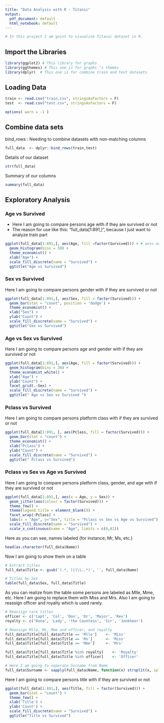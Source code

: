 ```yaml
---
title: "Data Analysis with R - Titanic"
output:
  pdf_document: default
  html_notebook: default
---
```

```r



# In this project I am goint to visualize Titanic dataset in R.


```


## Import the Libraries
```r
library(ggplot2) # This library for graphs
library(ggthemes) # This one is for graphs 's themes 
library(dplyr)  # This one is for combine train and test datasets


```


## Loading Data
```r
train <- read.csv("train.csv", stringsAsFactors = F)
test  <- read.csv("test.csv", stringsAsFactors = F)

options( warn = -1 )


```


## Combine data sets
bind_rows : Needing to combine datasets with non-matching columns

```r
full_data  <- dplyr::bind_rows(train,test)


```


Details of our dataset
```r
str(full_data)


```

Summary of our columns
```r
summary(full_data)

```


## Exploratory Analysis


### Age vs Survived
- Here I am going to compare persons age with if they are survived or not 
- The reason for use like this: "full_data[1:891,]", because I just want to analyze train part
```r
ggplot(full_data[1:891,], aes(Age, fill =factor(Survived))) + # aes= aesthetic mapping 
  geom_histogram(bins = 30) +
  theme_economist() +
  xlab("Age") + 
  scale_fill_discrete(name = "Survived") +
  ggtitle("Age vs Survived")

```




### Sex vs Survived

Here I am going to compare persons gender with if they are survived or not 
```r
ggplot(full_data[1:891,], aes(Sex, fill = factor(Survived))) + 
  geom_bar(stat = "count", position = 'dodge') + 
  theme_economist() +
  xlab("Sex") +
  ylab("Count") +
  scale_fill_discrete(name = "Survived") +
  ggtitle("Sex vs Survived")


```



### Age vs Sex vs Survived 

Here I am going to compare persons age and gender with if they are survived or not 

```r
ggplot(full_data[1:891,], aes(Age, fill = factor(Survived))) + 
  geom_histogram(bins = 30) + 
  theme_economist_white() +
  xlab("Age") +
  ylab("Count") +
  facet_grid(.~Sex) +
  scale_fill_discrete(name = "Survived") +
  ggtitle(" Age vs Sex vs Survived ")


```




### Pclass vs Survived

Here I am going to compare persons platform class with if they are survived or not 

```r
ggplot(full_data[1:891, ], aes(Pclass, fill = factor(Survived))) +
  geom_bar(stat = "count") +
  theme_economist() +
  xlab("Pclass") +
  ylab("Count") +
  scale_fill_discrete(name = "Survived") +
  ggtitle(" Pclass vs Survived")


```


### Pclass vs Sex vs Age vs Survived

Here I am going to compare persons platform class, gender, and age with if they are survived or not 

```r
ggplot(full_data[1:891,], aes(x = Age, y = Sex)) +
  geom_jitter(aes(colour = factor(Survived))) +
  theme_few() +
  theme(legend.title = element_blank()) +
  facet_wrap(~Pclass) +
  labs(x = "Age", y="Sex", title = "Pclass vs Sex vs Age vs Survived") +
  scale_fill_discrete(name = "Survived") +
  scale_x_continuous(name = "Age", limits = c(0,81))


```



Here as you can see, names labeled (for instance; Mr, Ms, etc.)

```r
head(as.character(full_data$Name))


```



Now I am going to show them on a table

```r
# Extract titles
full_data$Title <- gsub('(.*, )|(\\..*)', '', full_data$Name)

# Titles by Sex
table(full_data$Sex, full_data$Title)


```



As you can realize from the table some persons are labeled as Mlle, Mme, etc. Here I am going to replace them with Miss and Mrs. Also I am going to reassign officer and royalty which is used rarely.

```r
# Reassign rare titles
officer <- c('Capt', 'Col', 'Don', 'Dr', 'Major', 'Rev')
royalty <- c('Dona', 'Lady', 'the Countess', 'Sir', 'Jonkheer')

# Reassign Mlle, Ms, Mme and officer, and royalty
full_data$Title[full_data$Title == 'Mlle']    <- 'Miss'
full_data$Title[full_data$Title == 'Ms']      <- 'Miss'
full_data$Title[full_data$Title == 'Mme']     <- 'Mrs'

full_data$Title[full_data$Title %in% royalty]    <- 'Royalty'
full_data$Title[full_data$Title %in% officer]    <- 'Officer'

# Here I am going to seperate Surname from Name
full_data$Surname <- sapply(full_data$Name, function(x) strsplit(x, split = '[,.]')[[1]][1])


```



Here I am going to compare persons title with if they are survived or not 

```r
ggplot(full_data[1:891,], aes(Title, fill = factor(Survived))) +
  geom_bar(stat = "count") +
  theme_few() +
  xlab('Title') +
  ylab('Count') +
  scale_fill_discrete(name = "Survived") +
  ggtitle("Title vs Survived") 

```
















